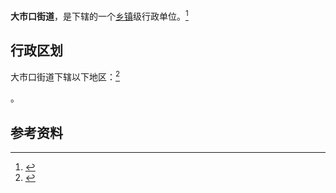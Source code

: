 {{中国乡级行政区|32/11/02/003/000}}

'''大市口街道'''，是{{PRC admin/fullname|32/11/02/003/000|3}}下辖的一个[[乡镇|乡镇]]级行政单位。<ref>{{PRC admin/ref sgc|{{PRC admin/parent|32/11/02/003/000}}}}</ref>

== 行政区划 ==

大市口街道下辖以下地区：<ref>{{PRC admin/ref sgc|32/11/02/003/000}}</ref>

{{PRC admin/children|32/11/02/003/000}}。

== 参考资料 ==

{{reflist}}

{{PRC admin/navcat|32/11/02/003/000}}
{{江苏行政区划小作品}}